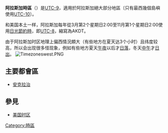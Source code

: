 {{unreferenced|time=2014-03-18}}
{{Infobox time zone
|title                 = 阿拉斯加時區
|image                 = timezoneswest.PNG
|offset      = -9
|dst offset  = -8
|initials = AKST
|dst initials = AKDT
|USA = yes
|use = full
}}

'''阿拉斯加時區'''（{{lang-en|'''Alaska Time Zone'''}}）是[[UTC-9|UTC-9]]，適用於阿拉斯加絕大部分地區〔只有最西幾個島嶼使用[[UTC-10|UTC-10]]〕。

和美国本土一样，阿拉斯加每年從3月第2个星期日2:00至11月第1个星期日2:00使用[[夏令时|日光節約時]]，即[[UTC-8|UTC-8]]，縮寫為AKDT。

由于阿拉斯加时区地理上偏西情況頗大（有些地方在夏天达3个小时）且纬度较高，所以会出现很多怪现象，例如有些地方夏天[[午夜|午夜]]以后才[[日落|日落]]，冬天[[中午|中午]]才[[日出|日出]]。
[[File:Timezoneswest.PNG|thumb]]

== 主要都會區 ==
*[[安克拉治|安克拉治]]

== 參見 ==
* [[美国时区|美国时区]]

{{北美時區}}

[[Category:時區|Category:時區]]